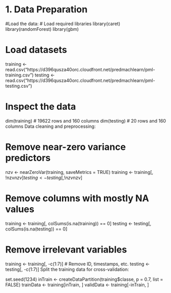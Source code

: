 # 1. Data Preparation
#Load the data:
# Load required libraries
library(caret)
library(randomForest)
library(gbm)

# Load datasets
training <- read.csv("https://d396qusza40orc.cloudfront.net/predmachlearn/pml-training.csv")
testing <- read.csv("https://d396qusza40orc.cloudfront.net/predmachlearn/pml-testing.csv")

# Inspect the data
dim(training)   # 19622 rows and 160 columns
dim(testing)    # 20 rows and 160 columns
Data cleaning and preprocessing:


# Remove near-zero variance predictors
nzv <- nearZeroVar(training, saveMetrics = TRUE)
training <- training[, !nzv$nzv]
testing <- testing[, !nzv$nzv]

# Remove columns with mostly NA values
training <- training[, colSums(is.na(training)) == 0]
testing <- testing[, colSums(is.na(testing)) == 0]

# Remove irrelevant variables
training <- training[, -c(1:7)]  # Remove ID, timestamps, etc.
testing <- testing[, -c(1:7)]
Split the training data for cross-validation:


set.seed(1234)
inTrain <- createDataPartition(training$classe, p = 0.7, list = FALSE)
trainData <- training[inTrain, ]
validData <- training[-inTrain, ]
